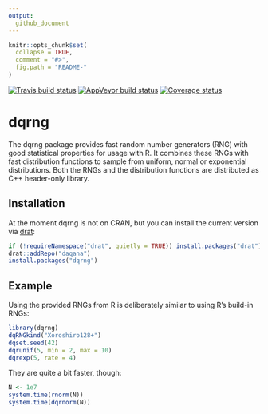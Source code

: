 ```yaml
---
output:
  github_document
---
```


<!-- README.md is generated from README.Rmd. Please edit that file -->

```r
knitr::opts_chunk$set(
  collapse = TRUE,
  comment = "#>",
  fig.path = "README-"
)
```

[![Travis build status](https://travis-ci.org/RInstitute/dqrng.svg?branch=master)](https://travis-ci.org/RInstitute/dqrng)
[![AppVeyor build status](https://ci.appveyor.com/api/projects/status/github/RInstitute/dqrng?branch=master&svg=true)](https://ci.appveyor.com/project/RInstitute/dqrng)
  [![Coverage status](https://codecov.io/gh/RInstitute/dqrng/branch/master/graph/badge.svg)](https://codecov.io/github/RInstitute/dqrng?branch=master)
  
# dqrng

The dqrng package provides fast random number generators (RNG) with good statistical properties for usage with R.
It combines these RNGs with fast distribution functions to sample from uniform, normal or exponential distributions.
Both the RNGs and the distribution functions are distributed as C++ header-only library.

## Installation

At the moment dqrng is not on CRAN, but you can install the current version
via [drat](https://cran.r-project.org/package=drat):

```r
if (!requireNamespace("drat", quietly = TRUE)) install.packages("drat")
drat::addRepo("daqana")
install.packages("dqrng")
```


## Example

Using the provided RNGs from R is deliberately similar to using R's build-in RNGs:

```r
library(dqrng)
dqRNGkind("Xoroshiro128+")
dqset.seed(42)
dqrunif(5, min = 2, max = 10)
dqrexp(5, rate = 4)
```

They are quite a bit faster, though:

```r
N <- 1e7
system.time(rnorm(N))
system.time(dqrnorm(N))
```
